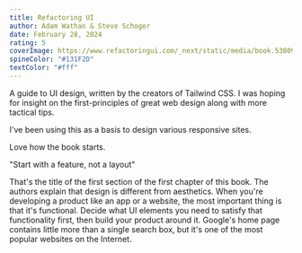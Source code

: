 ```yaml
---
title: Refactoring UI
author: Adam Wathan & Steve Schoger
date: February 28, 2024
rating: 5
coverImage: https://www.refactoringui.com/_next/static/media/book.5380927448c9872170bbc9fc9e5828c4.png
spineColor: "#131F2D"
textColor: "#fff"
---
```


A guide to UI design, written by the creators of Tailwind CSS. I was hoping for insight on the first-principles of great web design along with more tactical tips. 

I've been using this as a basis to design various responsive sites. 

Love how the book starts.

"Start with a feature, not a layout"

That's the title of the first section of the first chapter of this book. The authors explain that design is different from aesthetics. When you're developing a product like an app or a website, the most important thing is that it's functional. Decide what UI elements you need to satisfy that functionality first, then build your product around it. Google's home page contains little more than a single search box, but it's one of the most popular websites on the Internet.
